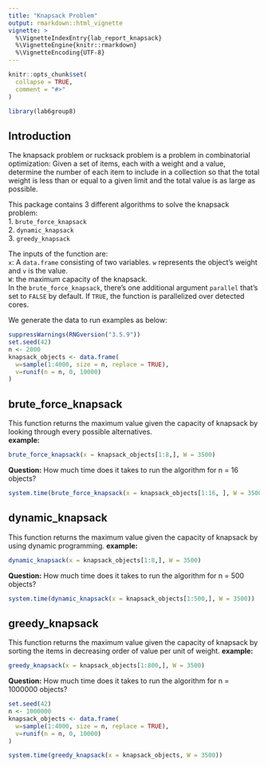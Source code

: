 ```yaml
---
title: "Knapsack Problem"
output: rmarkdown::html_vignette
vignette: >
  %\VignetteIndexEntry{lab_report_knapsack}
  %\VignetteEngine{knitr::rmarkdown}
  %\VignetteEncoding{UTF-8}
---
```


```r
knitr::opts_chunk$set(
  collapse = TRUE,
  comment = "#>"
)
```

```r
library(lab6group8)
```
## Introduction
The knapsack problem or rucksack problem is a problem in combinatorial optimization: Given a set of items, each with a weight and a value, determine the number of each item to include in a collection so that the total weight is less than or equal to a given limit and the total value is as large as possible.

This package contains 3 different algorithms to solve the knapsack problem:  
1. `brute_force_knapsack`  
2. `dynamic_knapsack`  
3. `greedy_knapsack`  

The inputs of the function are:  
`x`: A `data.frame` consisting of two variables. `w` represents the object's weight and `v` is the value.  
`W`: the maximum capacity of the knapsack.  
In the `brute_force_knapsack`, there's one additional argument `parallel` that's set to `FALSE` by default. If `TRUE`, the function is parallelized over detected cores.  

We generate the data to run examples as below:
```r
suppressWarnings(RNGversion("3.5.9"))
set.seed(42)
n <- 2000
knapsack_objects <- data.frame(
  w=sample(1:4000, size = n, replace = TRUE),
  v=runif(n = n, 0, 10000)
)
```

## brute_force_knapsack
This function returns the maximum value given the capacity of knapsack by looking through every possible alternatives.  
**example:**
```r
brute_force_knapsack(x = knapsack_objects[1:8,], W = 3500)
```
**Question:** How much time does it takes to run the algorithm for n = 16 objects?
```r
system.time(brute_force_knapsack(x = knapsack_objects[1:16, ], W = 3500))
```


## dynamic_knapsack
This function returns the maximum value given the capacity of knapsack by using dynamic programming.
**example:**
```r
dynamic_knapsack(x = knapsack_objects[1:8,], W = 3500)
```
**Question:** How much time does it takes to run the algorithm for n = 500 objects?
```r
system.time(dynamic_knapsack(x = knapsack_objects[1:500,], W = 3500))
```


## greedy_knapsack
This function returns the maximum value given the capacity of knapsack by sorting the items in decreasing order of value per unit of weight.
**example:**
```r
greedy_knapsack(x = knapsack_objects[1:800,], W = 3500)
```
**Question:** How much time does it takes to run the algorithm for n = 1000000 objects?
```r
set.seed(42)
n <- 1000000
knapsack_objects <- data.frame(
  w=sample(1:4000, size = n, replace = TRUE),
  v=runif(n = n, 0, 10000)
)

system.time(greedy_knapsack(x = knapsack_objects, W = 3500))
```
